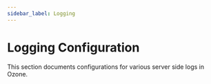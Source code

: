 ```yaml
---
sidebar_label: Logging
---
```


# Logging Configuration


This section documents configurations for various server side logs in Ozone.

<DocCardList/>

